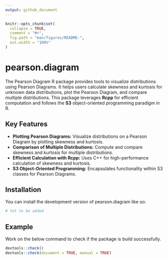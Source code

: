 ```yaml
---
output: github_document
---
```


<!-- README.md is generated from README.Rmd. Please edit that file -->

```r
knitr::opts_chunk$set(
  collapse = TRUE,
  comment = "#>",
  fig.path = "man/figures/README-",
  out.width = "100%"
)
```

# pearson.diagram

<!-- badges: start -->
<!-- badges: end -->

The Pearson Diagram R package provides tools to visualize distributions using Pearson Diagrams. It helps users calculate skewness and kurtosis for unknown data distributions, plot the Pearson Diagram, and compare multiple distributions. This package leverages **Rcpp** for efficient computation and follows the **S3** object-oriented programming paradigm in R.

## Key Features

- **Plotting Pearson Diagrams:** Visualize distributions on a Pearson Diagram by plotting skewness and kurtosis.
- **Comparison of Multiple Distributions:** Compute and compare skewness and kurtosis for multiple distributions.
- **Efficient Calculation with Rcpp:** Uses C++ for high-performance calculation of skewness and kurtosis.
- **S3 Object-Oriented Programming:** Encapsulates functionality within S3 classes for Pearson Diagrams.

## Installation

You can install the development version of pearson.diagram like so:


``` r
# Yet to be added
```

## Example

Work on the below command to check if the package is build successfully.
```r
devtools::check()
devtools::check(document = TRUE, manual = TRUE)
```
